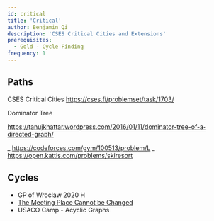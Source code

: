 ```yaml
---
id: critical
title: 'Critical'
author: Benjamin Qi
description: 'CSES Critical Cities and Extensions'
prerequisites:
  - Gold - Cycle Finding
frequency: 1
---
```


## Paths

CSES Critical Cities https://cses.fi/problemset/task/1703/

Dominator Tree

https://tanujkhattar.wordpress.com/2016/01/11/dominator-tree-of-a-directed-graph/

_ https://codeforces.com/gym/100513/problem/L _ https://open.kattis.com/problems/skiresort

## Cycles

- GP of Wroclaw 2020 H
- [The Meeting Place Cannot be Changed](https://codeforces.com/problemset/problem/982/F)
- USACO Camp - Acyclic Graphs
